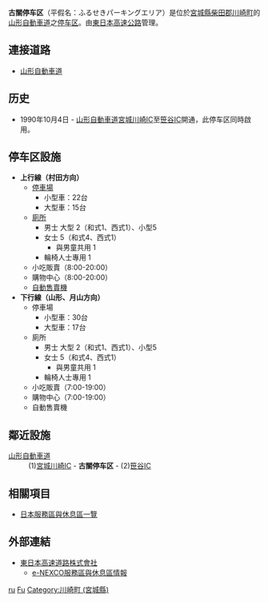 {{日本公路設施
|設施名稱 = 古關停车区
|色 = 
|圖像 =
|pxl = 
|圖像簡介 = 
|公路名稱1 = [[山形自動車道|山形自動車道]]
|IC編號1 = 
|收費站編號1 = 
|記號1 = 古關
|起點1 = [[村田JCT|村田JCT]]
|距離1 = 18.2
|上一設施1 = [[宮城川崎IC|宮城川崎IC]]
|上一設施距離1 = 7.8
|下一設施1 = [[笹谷IC|笹谷IC]]
|下一設施距離1 = 4.1
|連接道路 = 
|啟用日期 = 1990年10月4日
|停用日期 = 
|流量 = 
|智能IC = 
|上行營業時間 = 8:00-20:00
|上行油站 = 
|上行油站營業時間 = 
|下行營業時間 = 7:00-19:00
|下行油站 = 
|下行油站營業時間 = 
|郵政編碼 = 989-1502
|所在地 = [[宮城縣|宮城縣]][[柴田郡|柴田郡]][[川崎町|川崎町]]今宿
|坐標 = {{coord|38|12|38.68|N|140|33|6.7|E}}
|備註 = 
}}
'''古關停车区'''（平假名：ふるせきパーキングエリア）是位於[[宮城縣|宮城縣]][[柴田郡|柴田郡]][[川崎町|川崎町]]的[[山形自動車道|山形自動車道]]之[[休息區|停车区]]。由[[東日本高速公路|東日本高速公路]]管理。

== 連接道路 ==
* [[山形自動車道|山形自動車道]]

== 历史 ==
* 1990年10月4日 - [[山形自動車道|山形自動車道]][[宮城川崎IC|宮城川崎IC]]至[[笹谷IC|笹谷IC]]開通，此停车区同時啟用。

==停车区設施==
*'''上行線（村田方向）'''
**[[停車場|停車場]]
***小型車：22台
***大型車：15台
**[[廁所|廁所]]
***男士 大型 2（和式1、西式1）、小型5
***女士 5（和式4、西式1）
****與男童共用 1
***輪椅人士專用 1
**小吃販賣（8:00-20:00）
**購物中心（8:00-20:00）
**[[自動售賣機|自動售賣機]]
*'''下行線（山形、月山方向）'''
**停車場
***小型車：30台
***大型車：17台
**廁所
***男士 大型 2（和式1、西式1）、小型5
***女士 5（和式4、西式1）
****與男童共用 1
***輪椅人士專用 1
**小吃販賣（7:00-19:00）
**購物中心（7:00-19:00）
**自動售賣機

== 鄰近設施 ==
; [[山形自動車道|山形自動車道]]
: (1)[[宮城川崎IC|宮城川崎IC]] - '''古關停车区''' - (2)[[笹谷IC|笹谷IC]]

== 相關項目 ==
* [[日本服務區與休息區一覽|日本服務區與休息區一覽]]

== 外部連結 ==
* [http://www.e-nexco.co.jp/ 東日本高速道路株式會社]{{Wayback|url=http://www.e-nexco.co.jp/ |date=20140203074239 }}
** [https://web.archive.org/web/20101130163046/http://www.driveplaza.com/dp/SapaTop e-NEXCO服務區與休息區情報]

{{山形自動車道}}

[[Category:日本服務區與休息區_Fu|ru]]
[[Category:宮城縣服務區與休息區|Fu]]
[[Category:川崎町_(宮城縣)|Category:川崎町 (宮城縣)]]